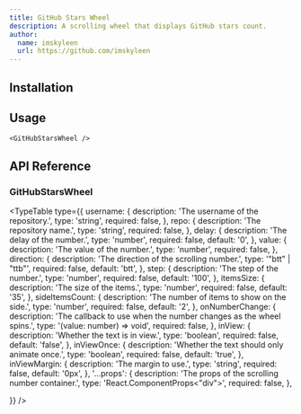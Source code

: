 ```yaml
---
title: GitHub Stars Wheel
description: A scrolling wheel that displays GitHub stars count.
author:
  name: imskyleen
  url: https://github.com/imskyleen
---
```


<ComponentPreview name="demo-components-animate-github-stars-wheel" />

## Installation

<ComponentInstallation name="components-animate-github-stars-wheel" />

## Usage

```tsx
<GitHubStarsWheel />
```

## API Reference

### GitHubStarsWheel

<ExternalLink
  href="https://animate-ui.com/docs/primitives/texts/scrolling-number#scrollingnumbercontainer"
  text="Animate UI API Reference - ScrollingNumberContainer Primitive"
/>

<TypeTable
  type={{
    username: {
      description: 'The username of the repository.',
      type: 'string',
      required: false,
    },
    repo: {
      description: 'The repository name.',
      type: 'string',
      required: false,
    },
    delay: {
      description: 'The delay of the number.',
      type: 'number',
      required: false,
      default: '0',
    },
    value: {
      description: 'The value of the number.',
      type: 'number',
      required: false,
    },
    direction: {
      description: 'The direction of the scrolling number.',
      type: '"btt" | "ttb"',
      required: false,
      default: 'btt',
    },
    step: {
      description: 'The step of the number.',
      type: 'number',
      required: false,
      default: '100',
    },
    itemsSize: {
      description: 'The size of the items.',
      type: 'number',
      required: false,
      default: '35',
    },
    sideItemsCount: {
      description: 'The number of items to show on the side.',
      type: 'number',
      required: false,
      default: '2',
    },
    onNumberChange: {
      description:
        'The callback to use when the number changes as the wheel spins.',
      type: '(value: number) => void',
      required: false,
    },
    inView: {
      description: 'Whether the text is in view.',
      type: 'boolean',
      required: false,
      default: 'false',
    },
    inViewOnce: {
      description: 'Whether the text should only animate once.',
      type: 'boolean',
      required: false,
      default: 'true',
    },
    inViewMargin: {
      description: 'The margin to use.',
      type: 'string',
      required: false,
      default: '0px',
    },
    '...props': {
      description: 'The props of the scrolling number container.',
      type: 'React.ComponentProps<"div">',
      required: false,
    },

}}
/>
